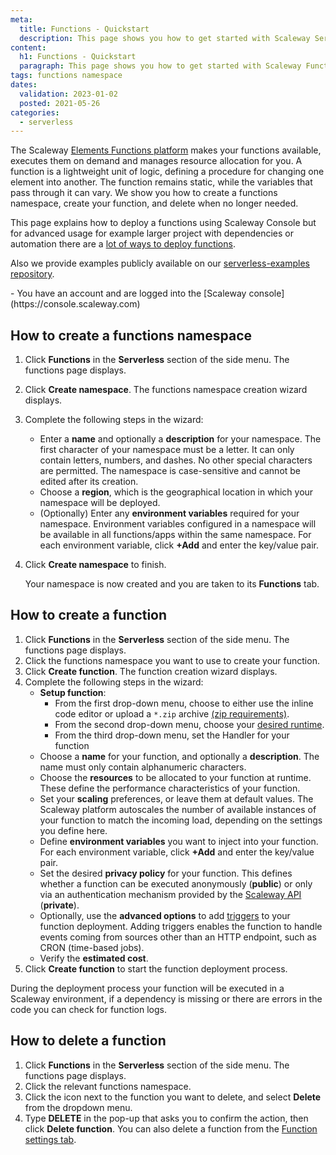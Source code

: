 ```yaml
---
meta:
  title: Functions - Quickstart
  description: This page shows you how to get started with Scaleway Serverless Functions
content:
  h1: Functions - Quickstart
  paragraph: This page shows you how to get started with Scaleway Functions
tags: functions namespace 
dates:
  validation: 2023-01-02
  posted: 2021-05-26
categories:
  - serverless
---
```


The Scaleway [Elements Functions platform](https://www.scaleway.com/en/serverless-functions/) makes your functions available, executes them on demand and manages resource allocation for you. A function is a lightweight unit of logic, defining a procedure for changing one element into another. The function remains static, while the variables that pass through it can vary. We show you how to create a functions namespace, create your function, and delete when no longer needed.

This page explains how to deploy a functions using Scaleway Console but for advanced usage for example
larger project with dependencies or automation there are a [lot of ways to deploy functions](/serverless/functions/reference-content/deploy-function/).

Also we provide examples publicly available on our [serverless-examples repository](https://github.com/scaleway/serverless-examples).

<Macro id="iam-requirements" />

<Message type="requirement">
  - You have an account and are logged into the [Scaleway console](https://console.scaleway.com)
</Message>

## How to create a functions namespace

1. Click **Functions** in the **Serverless** section of the side menu. The functions page displays.
2. Click **Create namespace**. The functions namespace creation wizard displays.
3. Complete the following steps in the wizard: 
    - Enter a **name** and optionally a **description** for your namespace. The first character of your namespace must be a letter. It can only contain letters, numbers, and dashes. No other special characters are permitted. The namespace is case-sensitive and cannot be edited after its creation.
    - Choose a **region**, which is the geographical location in which your namespace will be deployed.
    - (Optionally) Enter any **environment variables** required for your namespace. Environment variables configured in a namespace will be available in all functions/apps within the same namespace. For each environment variable, click **+Add** and enter the key/value pair.
4. Click **Create namespace** to finish.
    
    Your namespace is now created and you are taken to its **Functions** tab.

## How to create a function

1. Click **Functions** in the **Serverless** section of the side menu. The functions page displays.
2. Click the functions namespace you want to use to create your function.
3. Click **Create function**. The function creation wizard displays.
4. Complete the following steps in the wizard:
    - **Setup function**:
      - From the first drop-down menu, choose to either use the inline code editor or upload a `*.zip` archive [(zip requirements)](/serverless/functions/how-to/package-function-dependencies-in-zip/).
      - From the second drop-down menu, choose your [desired runtime](/serverless/functions/reference-content/functions-lifecycle/).
      - From the third drop-down menu, set the Handler for your function
    - Choose a **name** for your function, and optionally a **description**. The name must only contain alphanumeric characters.
    - Choose the **resources** to be allocated to your function at runtime. These define the performance characteristics of your function.
    - Set your **scaling** preferences, or leave them at default values. The Scaleway platform autoscales the number of available instances of your function to match the incoming load, depending on the settings you define here.
    - Define **environment variables** you want to inject into your function. For each environment variable, click **+Add** and enter the key/value pair.
    - Set the desired **privacy policy** for your function. This defines whether a function can be executed anonymously (**public**) or only via an authentication mechanism provided by the [Scaleway API](https://developers.scaleway.com/en/products/functions/api/#authentication) (**private**).
    - Optionally, use the **advanced options** to add [triggers](/serverless/functions/concepts/#trigger) to your function deployment. Adding triggers enables the function to handle events coming from sources other than an HTTP endpoint, such as CRON (time-based jobs).
    - Verify the **estimated cost**.
5. Click **Create function** to start the function deployment process.
  <Message type="note">
    During the deployment process your function will be executed in a Scaleway environment, if a dependency is missing or
    there are errors in the code you can check for function logs.
  </Message>

## How to delete a function

1. Click **Functions** in the **Serverless** section of the side menu. The functions page displays.
2. Click the relevant functions namespace.
3. Click the <Icon name="more" /> icon next to the function you want to delete, and select **Delete** from the dropdown menu.
4. Type **DELETE** in the pop-up that asks you to confirm the action, then click **Delete function**.
    <Message type="tip">
      You can also delete a function from the [Function settings tab](/serverless/functions/how-to/manage-a-functions-namespace/).
    </Message>
